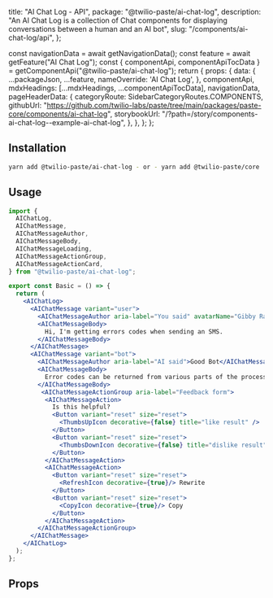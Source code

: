   title: "AI Chat Log - API",
  package: "@twilio-paste/ai-chat-log",
  description:
    "An AI Chat Log is a collection of Chat components for displaying conversations between a human and an AI bot",
  slug: "/components/ai-chat-log/api",
};




  const navigationData = await getNavigationData();
  const feature = await getFeature("AI Chat Log");
  const { componentApi, componentApiTocData } = getComponentApi("@twilio-paste/ai-chat-log");
  return {
    props: {
      data: {
        ...packageJson,
        ...feature,
        nameOverride: 'AI Chat Log',
      },
      componentApi,
      mdxHeadings: [...mdxHeadings, ...componentApiTocData],
      navigationData,
      pageHeaderData: {
        categoryRoute: SidebarCategoryRoutes.COMPONENTS,
        githubUrl: "https://github.com/twilio-labs/paste/tree/main/packages/paste-core/components/ai-chat-log",
        storybookUrl: "/?path=/story/components-ai-chat-log--example-ai-chat-log",
      },
    },
  };
};

## Installation

```bash
yarn add @twilio-paste/ai-chat-log - or - yarn add @twilio-paste/core
```

## Usage

```jsx
import {
  AIChatLog,
  AIChatMessage,
  AIChatMessageAuthor,
  AIChatMessageBody,
  AIChatMessageLoading,
  AIChatMessageActionGroup,
  AIChatMessageActionCard,
} from "@twilio-paste/ai-chat-log";

export const Basic = () => {
  return (
    <AIChatLog>
      <AIChatMessage variant="user">
        <AIChatMessageAuthor aria-label="You said" avatarName="Gibby Radki">You</AIChatMessageAuthor>
        <AIChatMessageBody>
          Hi, I'm getting errors codes when sending an SMS.
        </AIChatMessageBody>
      </AIChatMessage>
      <AIChatMessage variant="bot">
        <AIChatMessageAuthor aria-label="AI said">Good Bot</AIChatMessageAuthor>
        <AIChatMessageBody>
          Error codes can be returned from various parts of the process. What error codes are you encountering?
        </AIChatMessageBody>
         <AIChatMessageActionGroup aria-label="Feedback form">
          <AIChatMessageAction>
            Is this helpful?
            <Button variant="reset" size="reset">
              <ThumbsUpIcon decorative={false} title="like result" />
            </Button>
            <Button variant="reset" size="reset">
              <ThumbsDownIcon decorative={false} title="dislike result" />
            </Button>
          </AIChatMessageAction>
          <AIChatMessageAction>
            <Button variant="reset" size="reset">
              <RefreshIcon decorative={true}/> Rewrite
            </Button>
            <Button variant="reset" size="reset">
              <CopyIcon decorative={true}/> Copy
            </Button>
          </AIChatMessageAction>
        </AIChatMessageActionGroup>
      </AIChatMessage>
    </AIChatLog>
  );
};
```

## Props

<PropsTable componentApi={props.componentApi} />
